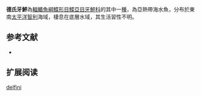 {{Speciesbox
| name = 德氏牙鮃
| image = 
| image_width = 250px
| image_caption = 
| status = NE
| status_system = IUCN3.1
| genus = Paralichthys
| species = delfini
| authority = [[Pequeño_&_Plaza|Pequeño & Plaza]], 1987
| synonyms = 
}}

'''德氏牙鮃'''為[[輻鰭魚綱|輻鰭魚綱]][[鰈形目|鰈形目]][[鰈亞目|鰈亞目]][[牙鮃科|牙鮃科]]的其中一[[種|種]]，為亞熱帶海水魚，分布於東南[[太平洋|太平洋]][[智利|智利]]海域，棲息在底層水域，其生活習性不明。
==参考文献==
*{{FishBase_species|genus=Paralichthys|species=delfini|year=2014|month=3}}

== 扩展阅读 ==
{{refbegin}}
{{wikispecies-inline|Paralichthys delfini|德氏牙鮃}}
{{refend}}
{{Taxonbar|from=Q2490394}}

[[Category:牙鮃屬|delfini]]


{{魚類小作品}}